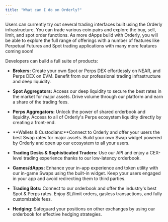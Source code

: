```yaml
---
title: "What can I do on Orderly?"
---
```


Users can currently try out several trading interfaces built using the Orderly infrastructure. You can trade various coin pairs and explore the buy, sell, limit, and spot order functions. As more dApps build with Orderly, you will be able to explore the full range of offerings with a number of features like Perpetual Futures and Spot trading applications with many more features coming soon!

Developers can build a full suite of products:

* **Brokers:** Create your own Spot or Perps DEX effortlessly on NEAR, and Perps DEX on EVM. Benefit from our professional trading infrastructure and deep liquidity.

* **Spot Aggregators:** Access our deep liquidity to secure the best rates in the market for major assets. Drive volume through our platform and earn a share of the trading fees.

* **Perps Aggregators:** Unlock the power of shared orderbook and liquidity. Access to all of Orderly's Perps ecosystem liquidity directly by creating a front-end.

* **Wallets & Custodians:**Connect to Orderly and offer your users the best Swap rates for major assets. Build your own Swap widget powered by Orderly and open up our ecosystem to all your users.

* **Trading Desks & Sophisticated Traders:** Use our API and enjoy a CEX-level trading experience thanks to our low-latency orderbook.

* **Games/dApps:** Enhance your in-app experience and token utility with our in-game Swaps using the built-in widget. Keep your users engaged in your app and avoid redirecting them to third parties.

* **Trading Bots:** Connect to our orderbook and offer the industry's best Spot & Perps rates. Enjoy SL/limit orders, gasless transactions, and fully customizable fees.

* **Hedging:** Safeguard your positions on other exchanges by using our orderbook for effective hedging strategies.